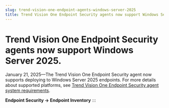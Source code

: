 ```yaml
---
slug: trend-vision-one-endpoint-agents-windows-server-2025
title: Trend Vision One Endpoint Security agents now support Windows Server 2025.
---
```

# Trend Vision One Endpoint Security agents now support Windows Server 2025.

January 21, 2025—The Trend Vision One Endpoint Security agent now supports deploying to Windows Server 2025 endpoints. For more details about supported platforms, see [Trend Vision One Endpoint Security agent system requirements](endpoint-agent-system-requirements.mdx).

**Endpoint Security → Endpoint Inventory**
:::
